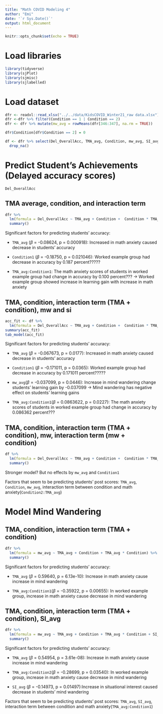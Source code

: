 ```yaml
---
title: "Math COVID Modeling 4"
author: "Emi"
date: '`r Sys.Date()`'
output: html_document
---
```


```r
knitr::opts_chunk$set(echo = TRUE)
```

# Load libraries

```r
library(tidyverse)
library(sjPlot)
library(sjmisc)
library(sjlabelled)
```

# Load dataset

```r
dfr <- readxl::read_xlsx("../../data/KidsCOVID_Winter21_raw data.xlsx")
dfr <-dfr %>% filter(Condition == 1 | Condition == 2)
dfr <- dfr %>% mutate(mw_avg = rowMeans(dfr[346:347], na.rm = TRUE))
```

```r
dfr$Condition[dfr$Condition == 2] = 0 
```

```r
df <- dfr %>% select(Del_OverallAcc, TMA_avg, Condition, mw_avg, SI_avg) %>% 
  drop_na()
```

# Predict Student's Achievements (Delayed accuracy scores)

`Del_OverallAcc`

## TMA average, condition, and interaction term

```r
dfr %>% 
  lm(formula = Del_OverallAcc ~ TMA_avg + Condition +  Condition * TMA_avg) %>% 
  summary()
```

Significant factors for predicting students' accuracy:

* `TMA_avg` ($\beta$ = -0.08624, p = 0.000918): Increased in math anxiety caused decrease in students' accuracy

*   `Condition1` ($\beta$ = -0.18750, p = 0.021046): Worked example group had decrease in accuracy by 0.187 percent????? 

*   `TMA_avg:Condition1`: The math anxiety scores of students in worked example group had change in accuracy by 0.100 percent??? -> Worked example group showed increase in learning gain with increase in math anxiety

## TMA, condition, interaction term (TMA + condition), mw and si

```r
acc_fit <- df %>% 
  lm(formula = Del_OverallAcc ~ TMA_avg + Condition +  Condition * TMA_avg + mw_avg + SI_avg) 
summary(acc_fit)
tab_model(acc_fit)
```

Significant factors for predicting students' accuracy:

* `TMA_avg` ($\beta$ = -0.067673, p = 0.0177): Increased in math anxiety caused decrease in students' accuracy

*   `Condition1` ($\beta$ = -0.171011, p = 0.0365): Worked example group had decrease in accuracy by 0.171011 percent?????

*   `mw_avg`($\beta$ = -0.037099, p = 0.0446): Increase in mind wandering change students' learning gain by -0.037099 -> Mind wandering has negative effect on students' learning gains

*   `TMA_avg:Condition1`($\beta$ = 0.0863622, p = 0.0227): The math anxiety scores of students in worked example group had change in accuracy by 0.086362 percent??? 

## TMA, condition, interaction term (TMA + condition), mw, interaction term (mw + condition)

```r
df %>% 
  lm(formula = Del_OverallAcc ~ TMA_avg + Condition +  Condition * TMA_avg + mw_avg + mw_avg * Condition) %>% 
  summary()
```

Stronger model? But no effects by `mw_avg` and `Condition1`

Factors that seem to be predicting students' post scores: `TMA_avg`, `Condition`, `mw_avg`,
interaction term between condition and math anxiety(`Condition2:TMA_avg`)

# Model Mind Wandering

## TMA, condition, interaction term (TMA + condition)

```r
dfr %>% 
  lm(formula = mw_avg ~ TMA_avg + Condition + TMA_avg * Condition) %>% 
  summary()
```
Significant factors for predicting students' accuracy:

*   `TMA_avg` ($\beta$ = 0.59640, p = 6.13e-10): Increase in math anxiety cause increase in mind wandering

*   `TMA_avg:Condition1`($\beta$ = -0.35922, p = 0.00655): In worked example group, increase in math anxiety cause decrease in mind wandering

## TMA, condition, interaction term (TMA + condition), SI_avg

```r
dfr %>% 
  lm(formula = mw_avg ~ TMA_avg + Condition + TMA_avg * Condition + SI_avg) %>% 
  summary()
```

Significant factors for predicting students' accuracy:

*   `TMA_avg` ($\beta$ = 0.54954, p = 3.61e-08): Increase in math anxiety cause increase in mind wandering

*   `TMA_avg:Condition2`($\beta$ = -0.28699, p = 0.03540): In worked example group, increase in math anxiety cause decrease in mind wandering

*   `SI_avg` ($\beta$ = -0.14973, p = 0.01497):Increase in situational interest caused decrease in students' mind wandering

Factors that seem to be predicting students' post scores: `TMA_avg`, `SI_avg`,
interaction term between condition and math anxiety(`TMA_avg:Condition1`)


```r

```

